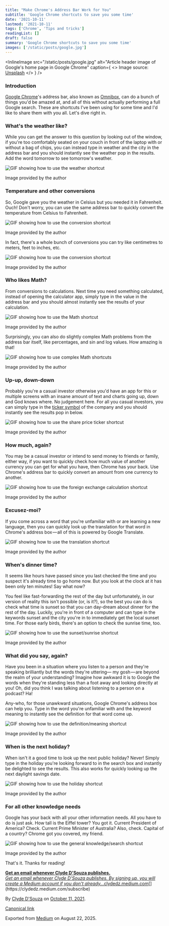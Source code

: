 ```yaml
---
title: "Make Chrome's Address Bar Work for You"
subtitle: 'Google Chrome shortcuts to save you some time'
date: '2021-10-11'
lastmod: '2021-10-11'
tags: ['Chrome', 'Tips and tricks']
readingList: []
draft: false
summary: 'Google Chrome shortcuts to save you some time'
images: ['/static/posts/google.jpg']
---
```


<InlineImage
  src="/static/posts/google.jpg"
  alt="Article header image of Google's home page in Google Chrome"
  caption={
    <>
      Image source: <a href="https://unsplash.com/photos/c4aT8MfEzdw">Unsplash</a>
    </>
  }
/>

### Introduction

[Google Chrome](https://www.google.com/chrome/)'s address bar, also known as [Omnibox](https://developer.chrome.com/docs/extensions/reference/omnibox/), can do a bunch of things you'd be amazed at, and all of this without actually performing a full Google search. These are shortcuts I've been using for some time and I'd like to share them with you all. Let's dive right in.

### What's the weather like?

While you can get the answer to this question by looking out of the window, if you're too comfortably seated on your couch in front of the laptop with or without a bag of chips, you can instead type in weather and the city in the address bar and you should instantly see the weather pop in the results. Add the word tomorrow to see tomorrow's weather.

![GIF showing how to use the weather shortcut](/static/posts/1_WhDf2fRg6oC9sErwE5NBMQ.gif)

Image provided by the author

### Temperature and other conversions

So, Google gave you the weather in Celsius but you needed it in Fahrenheit. Ouch! Don't worry, you can use the same address bar to quickly convert the temperature from Celsius to Fahrenheit.

![GIF showing how to use the conversion shortcut](/static/posts/1_RLi3LV8s-RIsQLZL1PacwQ.gif)

Image provided by the author

In fact, there's a whole bunch of conversions you can try like centimetres to meters, feet to inches, etc.

![GIF showing how to use the conversion shortcut](/static/posts/1_Hdks3FfUC6UoaL5TriW3sw.gif)

Image provided by the author

### Who likes Math?

From conversions to calculations. Next time you need something calculated, instead of opening the calculator app, simply type in the value in the address bar and you should almost instantly see the results of your calculation.

![GIF showing how to use the Math shortcut](/static/posts/1_wHrJFziqizt9wxUWlKyCxg.gif)

Image provided by the author

Surprisingly, you can also do slightly complex Math problems from the address bar itself, like percentages, and sin and log values. How amazing is that!

![GIF showing how to use complex Math shortcuts](/static/posts/1_PA7b5TiX6BgWVMhDb7Wf0w.gif)

Image provided by the author

### Up-up, down-down

Probably you're a casual investor otherwise you'd have an app for this or multiple screens with an insane amount of text and charts going up, down and God knows where. No judgement here. For all you casual investors, you can simply type in the [ticker symbol](https://en.wikipedia.org/wiki/Ticker_symbol) of the company and you should instantly see the results pop in below.

![GIF showing how to use the share price ticker shortcut](/static/posts/1_GbX1FUav8VcFhE-2jwPTDA.gif)

Image provided by the author

### How much, again?

You may be a casual investor or intend to send money to friends or family, either way, if you want to quickly check how much value of another currency you can get for what you have, then Chrome has your back. Use Chrome's address bar to quickly convert an amount from one currency to another.

![GIF showing how to use the foreign exchange calculation shortcut](/static/posts/1_lDgN88UF4fqp7mmR1ZBzjA.gif)

Image provided by the author

### Excusez-moi?

If you come across a word that you're unfamiliar with or are learning a new language, then you can quickly look up the translation for that word in Chrome's address box — all of this is powered by Google Translate.

![GIF showing how to use the translation shortcut](/static/posts/1_oGl-rPaH_HrVBXJbkxgXAg.gif)

Image provided by the author

### When's dinner time?

It seems like hours have passed since you last checked the time and you suspect it's already time to go home now. But you look at the clock at it has been only ten minutes! Say what now?

You feel like fast-forwarding the rest of the day but unfortunately, in our version of reality this isn't possible (or, is it?), so the best you can do is check what time is sunset so that you can day-dream about dinner for the rest of the day. Luckily, you're in front of a computer and can type in the keywords sunset and the city you're in to immediately get the local sunset time. For those early birds, there's an option to check the sunrise time, too.

![GIF showing how to use the sunset/sunrise shortcut](/static/posts/1_f1jeslkZsWq81GAkAJLgCw.gif)

Image provided by the author

### What did you say, again?

Have you been in a situation where you listen to a person and they're speaking brilliantly but the words they're uttering— my gosh — are beyond the realm of your understanding? Imagine how awkward it is to Google the words when they're standing less than a foot away and looking directly at you! Oh, did you think I was talking about listening to a person on a podcast? Ha!

Any-who, for those unawkward situations, Google Chrome's address box can help you. Type in the word you're unfamiliar with and the keyword meaning to instantly see the definition for that word come up.

![GIF showing how to use the definition/meaning shortcut](/static/posts/1_RuH9YtUdP_Eo-aAXPpo9dg.gif)

Image provided by the author

### When is the next holiday?

When isn't it a good time to look up the next public holiday? Never! Simply type in the holiday you're looking forward to in the search box and instantly be delighted to see the results. This also works for quickly looking up the next daylight savings date.

![GIF showing how to use the holiday shortcut](/static/posts/1_PJD_Op9B2KEcQSLTfU1LOQ.gif)

Image provided by the author

### For all other knowledge needs

Google has your back with all your other information needs. All you have to do is just ask. How tall is the Eiffel tower? You got it. Current President of America? Check. Current Prime Minister of Australia? Also, check. Capital of a country? Chrome got you covered, my friend.

![GIF showing how to use the general knowledge/search shortcut](/static/posts/1_lS9qsmqxaIGHkrpWSFS8PQ.gif)

Image provided by the author

That's it. Thanks for reading!

[**Get an email whenever Clyde D'Souza publishes.**\
_Get an email whenever Clyde D'Souza publishes. By signing up, you will create a Medium account if you don't already…_&#x63;lydedz.medium.com](https://clydedz.medium.com/subscribe 'https://clydedz.medium.com/subscribe')[](https://clydedz.medium.com/subscribe)

By [Clyde D'Souza](https://medium.com/@clydedz) on [October 11, 2021](https://medium.com/p/1ce9c8ced7f1).

[Canonical link](https://medium.com/@clydedz/make-chromes-address-bar-work-for-you-1ce9c8ced7f1)

Exported from [Medium](https://medium.com) on August 22, 2025.
